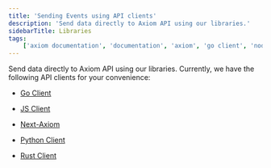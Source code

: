 ```yaml
---
title: 'Sending Events using API clients'
description: 'Send data directly to Axiom API using our libraries.'
sidebarTitle: Libraries
tags:
    ['axiom documentation', 'documentation', 'axiom', 'go client', 'nodejs client', 'next axiom', 'python client', 'axiom js']
---
```


Send data directly to Axiom API using our libraries. Currently, we have the following API clients for your convenience:

- [Go Client](https://github.com/axiomhq/axiom-go)

- [JS Client](https://github.com/axiomhq/axiom-js)

- [Next-Axiom](https://github.com/axiomhq/next-axiom)

- [Python Client](https://github.com/axiomhq/axiom-py)

- [Rust Client](https://github.com/axiomhq/axiom-rs)